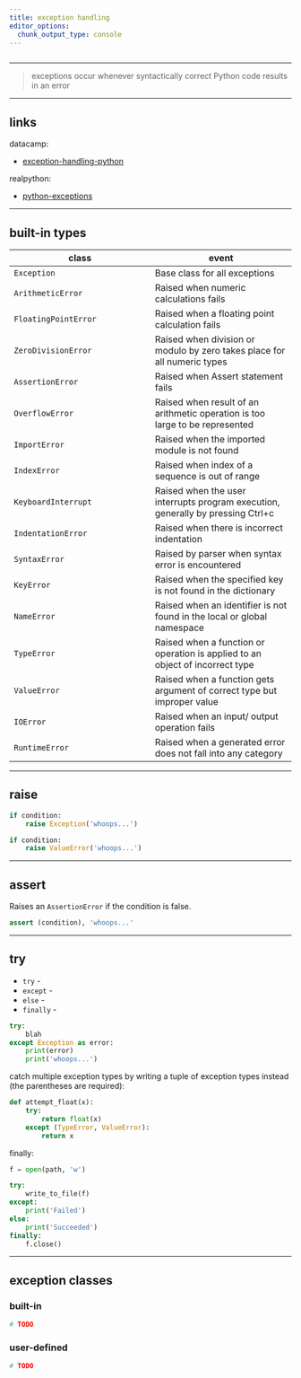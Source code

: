 ```yaml
---
title: exception handling
editor_options: 
  chunk_output_type: console
---
```


```r
```

*********************************************************************

> exceptions occur whenever syntactically correct Python code results in an error

*********************************************************************

## links

datacamp:

* [exception-handling-python](https://www.datacamp.com/community/tutorials/exception-handling-python)  

realpython:

* [python-exceptions](https://realpython.com/python-exceptions)  

*********************************************************************

## built-in types

class | event
------------- | -------------
`Exception` | Base class for all exceptions
`ArithmeticError` | Raised when numeric calculations fails
`FloatingPointError` | Raised when a floating point calculation fails
`ZeroDivisionError` | Raised when division or modulo by zero takes place for all numeric types
`AssertionError` | Raised when Assert statement fails
`OverflowError` | Raised when result of an arithmetic operation is too large to be represented
`ImportError` | Raised when the imported module is not found
`IndexError` | Raised when index of a sequence is out of range
`KeyboardInterrupt` | Raised when the user interrupts program execution, generally by pressing Ctrl+c
`IndentationError` | Raised when there is incorrect indentation
`SyntaxError` | Raised by parser when syntax error is encountered
`KeyError` | Raised when the specified key is not found in the dictionary
`NameError` | Raised when an identifier is not found in the local or global namespace
`TypeError` | Raised when a function or operation is applied to an object of incorrect type
`ValueError` | Raised when a function gets argument of correct type but improper value
`IOError` | Raised when an input/ output operation fails
`RuntimeError` | Raised when a generated error does not fall into any category

*********************************************************************

## raise

```python
if condition:
    raise Exception('whoops...')
```
  
```python
if condition:
    raise ValueError('whoops...')
```
  
*********************************************************************

## assert

Raises an `AssertionError` if the condition is false.

```python
assert (condition), 'whoops...'
```

*********************************************************************

## try

* `try` - 
* `except` - 
* `else` - 
* `finally` - 

```python
try:
    blah
except Exception as error:
    print(error)
    print('whoops...')
```


catch multiple exception types by writing a tuple of exception types instead (the parentheses are required):

```python
def attempt_float(x):
    try:
        return float(x)
    except (TypeError, ValueError):
        return x
```

finally:

```python
f = open(path, 'w')

try:
    write_to_file(f)
except:
    print('Failed')
else:
    print('Succeeded')
finally:
    f.close()
```

*********************************************************************

## exception classes

### built-in

```python
# TODO
```

### user-defined

```python
# TODO
```


